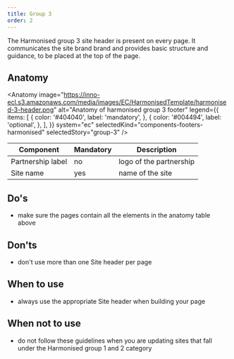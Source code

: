 ```yaml
---
title: Group 3
order: 2
---
```



<Paragraph size="lead">
  The Harmonised group 3 site header is present on every page. It communicates
  the site brand brand and provides basic structure and guidance, to be placed
  at the top of the page.
</Paragraph>

## Anatomy

<Anatomy
  image="https://inno-ecl.s3.amazonaws.com/media/images/EC/HarmonisedTemplate/harmonised-3-header.png"
  alt="Anatomy of harmonised group 3 footer"
  legend={{
    items: [
      {
        color: '#404040',
        label: 'mandatory',
      },
      {
        color: '#004494',
        label: 'optional',
      },
    ],
  }}
  system="ec"
  selectedKind="components-footers-harmonised"
  selectedStory="group-3"
/>

| Component         | Mandatory | Description             |
| ----------------- | --------- | ----------------------- |
| Partnership label | no        | logo of the partnership |
| Site name         | yes       | name of the site        |

## Do's

- make sure the pages contain all the elements in the anatomy table above

## Don'ts

- don't use more than one Site header per page

## When to use

- always use the appropriate Site header when building your page

## When not to use

- do not follow these guidelines when you are updating sites that fall under the <Link to="/ec/harmonised-templates/group1/">Harmonised group 1</Link> and <Link to="/ec/harmonised-templates/group2/">2</Link> category
